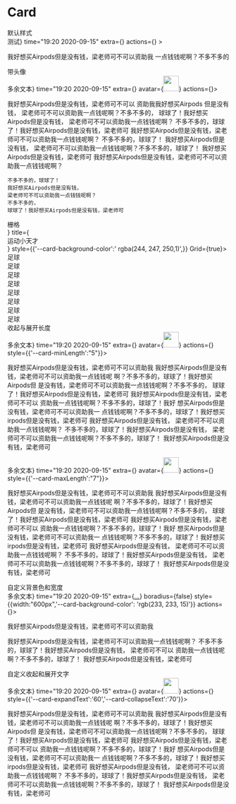 

# Card

<div className="title">默认样式</div>
<CodeBlock  line={'5-7'}>
  <Card title={<div>测试</div>} time="19:20 2020-09-15" extra={<More/>} actions={<Actions></Actions>} >
<div>
   <p>我好想买Airpods但是没有钱，梁老师可不可以资助我
  一点钱钱呢啊？不多不多的 </p>
 </div>
</Card>
</CodeBlock>
<div className="title">带头像</div>
<CodeBlock line={'5-7'}>
<Card title={<div>多余文本</div>} time="19:20 2020-09-15" extra={<More/>} avatar={<img src="https://gw.alipayobjects.com/zos/rmsportal/JiqGstEfoWAOHiTxclqi.png" width="35" height="35"/>} actions={<Actions/>}>
  
   我好想买Airpods但是没有钱，梁老师可不可以
   资助我我好想买Airpods
   但是没有钱，
   梁老师可不可以资助我一点钱呢啊？不多不多的，
  球球了！我好想买Airpods但是没有钱，
  梁老师可不可以资助我一点钱钱呢啊？
  不多不多的，球球了！我好想买Airpods但是没有钱，梁老师可
   我好想买Airpods但是没有钱，梁老师可不可以资助我一点钱钱呢啊？
   不多不多的，球球了！
   我好想买Airpods但是没有钱，
   梁老师可不可以资助我一点钱钱呢啊？不多不多的，球球了！
   我好想买Airpods但是没有钱，梁老师可
    我好想买Airpods但是没有钱，梁老师可不可以资助我一点钱钱呢啊？
    
    不多不多的，球球了！
    我好想买Airpods但是没有钱，
    梁老师可不可以资助我一点钱钱呢啊？
    不多不多的，
    球球了！我好想买Airpods但是没有钱，梁老师可
    
  </Card>
</CodeBlock>

<div className="title">栅格</div>
<CodeBlock line={'5-7'}>
<Card avatar={<img src="https://gw.alipayobjects.com/zos/rmsportal/JiqGstEfoWAOHiTxclqi.png" width="35" height="35"/>} title={<div style={{fontSize:"18px",fontWeight:"700",marginTop:"10px"}}>运动小天才</div>} style={{'--card-background-color':' rgba(244, 247, 250,1)',}} Grid={true}>
    <div>足球</div>
    <div>足球</div>
    <div>足球</div>
    <div>足球</div>
    <div>足球</div>
    <div>足球</div>
    <div>足球</div>
    <div>足球</div>
</Card>
</CodeBlock>
<div className="title">收起与展开长度</div>
<CodeBlock line={'5-7'}>
<Card title={<div>多余文本</div>} time="19:20 2020-09-15" extra={<More/>} avatar={<img src="https://gw.alipayobjects.com/zos/rmsportal/JiqGstEfoWAOHiTxclqi.png" width="35" height="35"/>} actions={<Actions/>} style={{'--card-minLength':"5"}}>
  
   我好想买Airpods但是没有钱，梁老师可不可以资助我
   我好想买Airpods但是没有钱，梁老师可不可以资助我一点钱钱呢
   啊？不多不多的，球球了！我好想买Airpods但
  是没有钱，梁老师可不可以资助我一点钱钱呢啊？不多不多的，
  球球了！我好想买Airpods但是没有钱，梁老师可
   我好想买Airpods但是没有钱，梁老师可不可以
   资助我一点钱钱呢啊？不多不多的，球球了！我好
   想买Airpods但是没有钱，梁老师可不可以资助我一
   点钱钱呢啊？不多不多的，球球了！我好想买
   irpods但是没有钱，梁老师可
    我好想买Airpods但是没有钱，
    梁老师可不可以资助我一点钱钱呢啊？
    不多不多的，球球了！我好想买Airpods但是没有钱，
    梁老师可不可以资助我一点钱钱呢啊？不多不多的，球球了！
    我好想买Airpods但是没有钱，梁老师可
    
  </Card>
<Card title={<div>多余文本</div>} time="19:20 2020-09-15" extra={<More/>} avatar={<img src="https://gw.alipayobjects.com/zos/rmsportal/JiqGstEfoWAOHiTxclqi.png" width="35" height="35"/>} actions={<Actions/>} style={{'--card-maxLength':"7"}}>
  
   我好想买Airpods但是没有钱，梁老师可不可以资助我
   我好想买Airpods但是没有钱，梁老师可不可以资助我一点钱钱呢
   啊？不多不多的，球球了！我好想买Airpods但
  是没有钱，梁老师可不可以资助我一点钱钱呢啊？不多不多的，
  球球了！我好想买Airpods但是没有钱，梁老师可
   我好想买Airpods但是没有钱，梁老师可不可以
   资助我一点钱钱呢啊？不多不多的，球球了！我好
   想买Airpods但是没有钱，梁老师可不可以资助我一
   点钱钱呢啊？不多不多的，球球了！我好想买
   irpods但是没有钱，梁老师可
    我好想买Airpods但是没有钱，
    梁老师可不可以资助我一点钱钱呢啊？
    不多不多的，球球了！我好想买Airpods但是没有钱，
    梁老师可不可以资助我一点钱钱呢啊？不多不多的，球球了！
    我好想买Airpods但是没有钱，梁老师可
    
</Card>
</CodeBlock>
<div className="title">自定义背景色和宽度</div>
<CodeBlock line={'5-7'}>
 <Card title={<div>多余文本</div>} time="19:20 2020-09-15" extra={<a href="#">...</a>} boradius={false} style={{width:"600px",'--card-background-color': 'rgb(233, 233, 15)'}} actions={<Actions/>}>
  <p> 我好想买Airpods但是没有钱，梁老师可不可以资助我</p>
  <p>我好想买Airpods但是没有钱，梁老师可不可以资助我一点钱钱呢啊？
  不多不多的，球球了！我好想买Airpods但是没有钱，
  梁老师可不可以
  资助我一点钱钱呢啊？不多不多的，球球了！
  我好想买Airpods但是没有钱，梁老师可</p>
  </Card>
</CodeBlock>
<div className="title">自定义收起和展开文字</div>
<CodeBlock line={'5-7'}>
<Card title={<div>多余文本</div>} time="19:20 2020-09-15" extra={<More/>} avatar={<img src="https://gw.alipayobjects.com/zos/rmsportal/JiqGstEfoWAOHiTxclqi.png" width="35" height="35"/>} actions={<Actions/>} style={{'--card-expandText':'60','--card-collapseText':'70'}}>
  
   我好想买Airpods但是没有钱，梁老师可不可以资助我
   我好想买Airpods但是没有钱，梁老师可不可以资助我一点钱钱呢
   啊？不多不多的，球球了！我好想买Airpods但
  是没有钱，梁老师可不可以资助我一点钱钱呢啊？不多不多的，
  球球了！我好想买Airpods但是没有钱，梁老师可
   我好想买Airpods但是没有钱，梁老师可不可以
   资助我一点钱钱呢啊？不多不多的，球球了！我好
   想买Airpods但是没有钱，梁老师可不可以资助我一
   点钱钱呢啊？不多不多的，球球了！我好想买
   irpods但是没有钱，梁老师可
    我好想买Airpods但是没有钱，
    梁老师可不可以资助我一点钱钱呢啊？
    不多不多的，球球了！我好想买Airpods但是没有钱，
    梁老师可不可以资助我一点钱钱呢啊？不多不多的，球球了！
    我好想买Airpods但是没有钱，梁老师可
    
  </Card>
</CodeBlock>